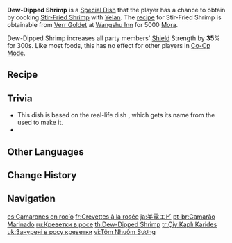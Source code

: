 {{Food Infobox
|id              = 108389
|description     = Amongst the ingredients here is the new tea, Dipped Dew, delivered from [[Qiaoying Village]] right to the [[Yanshang Teahouse|Teahouse]], which was then quickly fried together with freshly-caught river shrimp. The look is sightly, the scent of distant tea, and the taste both tender and springy... Wait a moment. Why's she coming over with that plate of chilli?
|type            = DEF-Boosting Dishes
|effectType      = DEF Up
|effect          = Increases all party members' Shield Strength by '''35'''% for 300s.
|eff_att1        = Shield Strength
|quality         = 3
|character       = Yelan
|base            = Stir-Fried Shrimp
}}
'''Dew-Dipped Shrimp''' is a [[Special Dish]] that the player has a chance to obtain by cooking [[Stir-Fried Shrimp]] with [[Yelan]]. The [[recipe]] for Stir-Fried Shrimp is obtainable from [[Verr Goldet]] at [[Wangshu Inn]] for 5000 [[Mora]].

Dew-Dipped Shrimp increases all party members' [[Shield]] Strength by '''35'''% for 300s. Like most foods, this has no effect for other players in [[Co-Op Mode]].

==Recipe==
{{Recipe
|type = Cooking
|character = Yelan
|Shrimp Meat = 4
|Flour = 3
|Snapdragon = 3
|sort = Shrimp Meat;Flour;Snapdragon
}}

==Trivia==
* This dish is based on the real-life dish {{Lang|{{w|Longjing prawns}}|zh=龙井虾仁}}, which gets its name from the {{w|Longjing tea}} used to make it.
* {{Mail Attachments by Category List}}

==Other Languages==
{{Other Languages
|en      = Dew-Dipped Shrimp
|zhs     = 沾露虾仁
|zhs_rm  = Zhān Lù Xiārén
|zht     = 沾露蝦仁
|zht_rm  = Zhān Lù Xiārén
|zh_tl   = Dew-Dipped Shrimp
|ja      = 美露エビ
|ja_rm   = Miro Ebi{{Assumed}}
|ja_tl   = Beautiful Dew Shrimp
|ko      = 소스를 묻힌 새우살
|ko_rm   = Soseu-reul Muchin Sae'usal
|ko_tl   = Sauce-Dipped Shrimp
|es      = Camarones en rocío
|es_tl   = Shrimps in Dew
|fr      = Crevettes à la rosée
|fr_tl   = Shrimp with Dew
|ru      = Креветки в росе
|ru_tl   = Shrimps in Dew
|th      = Dew-Dipped Shrimp
|vi      = Tôm Nhuốm Sương
|vi_tl   = Dew-Soaked Shrimp
|de      = Morgentau-Garnelen
|de_tl   = Morning Dew Shrimps
|id      = Dew-Dipped Shrimp
|pt      = Camarão Marinado
|pt_tl   = 
|tr      = Çiy Kaplı Karides
|tr_tl   = Dew Covered Shrimp
|it      = Gamberetti alla rugiada
|it_tl   = Dew Shrimps
}}

==Change History==
{{Change History|2.7}}

==Navigation==
{{Food Navbox|type=Special Dishes}}

[[es:Camarones en rocío]]
[[fr:Crevettes à la rosée]]
[[ja:美露エビ]]
[[pt-br:Camarão Marinado]]
[[ru:Креветки в росе]]
[[th:Dew-Dipped Shrimp]]
[[tr:Çiy Kaplı Karides]]
[[uk:Занурені в росу креветки]]
[[vi:Tôm Nhuốm Sương]]